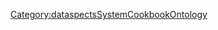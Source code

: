 {{{info|add title=New ResourceType|edit title=Edit ResourceType|page name=C<unique number;random;10>}}}

{{FormHeader|ResourceType}}
{{StandardFormSections}}
{{FormFooter}}

<noinclude>[[Category:dataspectsSystemCookbookOntology]]</noinclude>